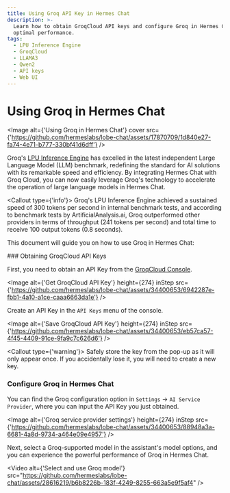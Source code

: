 ```yaml
---
title: Using Groq API Key in Hermes Chat
description: >-
  Learn how to obtain GroqCloud API keys and configure Groq in Hermes Chat for
  optimal performance.
tags:
  - LPU Inference Engine
  - GroqCloud
  - LLAMA3
  - Qwen2
  - API keys
  - Web UI
---
```


# Using Groq in Hermes Chat

<Image alt={'Using Groq in Hermes Chat'} cover src={'https://github.com/hermeslabs/lobe-chat/assets/17870709/1d840e27-fa74-4e71-b777-330bf41d6dff'} />

Groq's [LPU Inference Engine](https://wow.groq.com/news_press/groq-lpu-inference-engine-leads-in-first-independent-llm-benchmark/) has excelled in the latest independent Large Language Model (LLM) benchmark, redefining the standard for AI solutions with its remarkable speed and efficiency. By integrating Hermes Chat with Groq Cloud, you can now easily leverage Groq's technology to accelerate the operation of large language models in Hermes Chat.

<Callout type={'info'}>
  Groq's LPU Inference Engine achieved a sustained speed of 300 tokens per second in internal
  benchmark tests, and according to benchmark tests by ArtificialAnalysis.ai, Groq outperformed
  other providers in terms of throughput (241 tokens per second) and total time to receive 100
  output tokens (0.8 seconds).
</Callout>

This document will guide you on how to use Groq in Hermes Chat:

<Steps>
  ### Obtaining GroqCloud API Keys

  First, you need to obtain an API Key from the [GroqCloud Console](https://console.groq.com/).

  <Image alt={'Get GroqCloud API Key'} height={274} inStep src={'https://github.com/hermeslabs/lobe-chat/assets/34400653/6942287e-fbb1-4a10-a1ce-caaa6663da1e'} />

  Create an API Key in the `API Keys` menu of the console.

  <Image alt={'Save GroqCloud API Key'} height={274} inStep src={'https://github.com/hermeslabs/lobe-chat/assets/34400653/eb57ca57-4f45-4409-91ce-9fa9c7c626d6'} />

  <Callout type={'warning'}>
    Safely store the key from the pop-up as it will only appear once. If you accidentally lose it, you
    will need to create a new key.
  </Callout>

  ### Configure Groq in Hermes Chat

  You can find the Groq configuration option in `Settings` -> `AI Service Provider`, where you can input the API Key you just obtained.

  <Image alt={'Groq service provider settings'} height={274} inStep src={'https://github.com/hermeslabs/lobe-chat/assets/34400653/88948a3a-6681-4a8d-9734-a464e09e4957'} />
</Steps>

Next, select a Groq-supported model in the assistant's model options, and you can experience the powerful performance of Groq in Hermes Chat.

<Video alt={'Select and use Groq model'} src="https://github.com/hermeslabs/lobe-chat/assets/28616219/b6b8226b-183f-4249-8255-663a5e9f5af4" />
